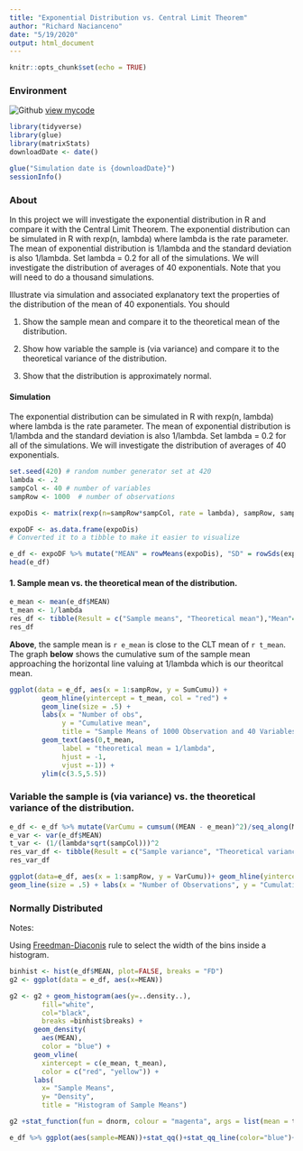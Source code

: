 ```yaml
---
title: "Exponential Distribution vs. Central Limit Theorem"
author: "Richard Nacianceno"
date: "5/19/2020"
output: html_document
---
```


```r
knitr::opts_chunk$set(echo = TRUE)
```

### Environment

![Github](./Octocat.png) [view mycode](https://github.com/ranalytica/CentralLimitTheorem){target="_blank"}
```r
library(tidyverse)
library(glue)
library(matrixStats)
downloadDate <- date()

glue("Simulation date is {downloadDate}")
sessionInfo()
```

### About

In this project we will investigate the exponential distribution in R and compare it with the Central Limit Theorem. The exponential distribution can be simulated in R with rexp(n, lambda) where lambda is the rate parameter. The mean of exponential distribution is 1/lambda and the standard deviation is also 1/lambda. Set lambda = 0.2 for all of the simulations. We will investigate the distribution of averages of 40 exponentials. Note that you will need to do a thousand simulations. 

Illustrate via simulation and associated explanatory text the properties of the distribution of the mean of 40 exponentials. You should

1. Show the sample mean and compare it to the theoretical mean of the distribution.

2. Show how variable the sample is (via variance) and compare it to the theoretical variance of the distribution.

3. Show that the distribution is approximately normal.

#### Simulation

The exponential distribution can be simulated in R with rexp(n, lambda) where lambda is the rate parameter. The mean of exponential distribution is 1/lambda and the standard deviation is also 1/lambda. Set lambda = 0.2 for all of the simulations. We will investigate the distribution of averages of 40 exponentials.

```r
set.seed(420) # random number generator set at 420
lambda <- .2 
sampCol <- 40 # number of variables
sampRow <- 1000  # number of observations

expoDis <- matrix(rexp(n=sampRow*sampCol, rate = lambda), sampRow, sampCol)

expoDF <- as.data.frame(expoDis)
# Converted it to a tibble to make it easier to visualize

e_df <- expoDF %>% mutate("MEAN" = rowMeans(expoDis), "SD" = rowSds(expoDis), "SumCumu" = cumsum(MEAN)/(1:sampRow)) %>% select(MEAN, SD, SumCumu)
head(e_df)
```

#### 1. Sample mean vs. the theoretical mean of the distribution.

```r
e_mean <- mean(e_df$MEAN)
t_mean <- 1/lambda
res_df <- tibble(Result = c("Sample means", "Theoretical mean"),"Mean"=c(e_mean, t_mean))
res_df
```

**Above**, the sample mean is `r e_mean` is close to the CLT mean of `r t_mean`. The graph **below** shows the cumulative sum of the sample mean approaching the horizontal line valuing at 1/lambda which is our theoritcal mean.  

```r
ggplot(data = e_df, aes(x = 1:sampRow, y = SumCumu)) + 
        geom_hline(yintercept = t_mean, col = "red") +
        geom_line(size = .5) + 
        labs(x = "Number of obs", 
             y = "Cumulative mean", 
             title = "Sample Means of 1000 Observation and 40 Variables") +
        geom_text(aes(0,t_mean,
             label = "theoretical mean = 1/lambda", 
             hjust = -1, 
             vjust =-1)) + 
        ylim(c(3.5,5.5))

```

### Variable the sample is (via variance) vs. the theoretical variance of the distribution.

```r
e_df <- e_df %>% mutate(VarCumu = cumsum((MEAN - e_mean)^2)/seq_along(MEAN-1))
e_var <- var(e_df$MEAN)
t_var <- (1/(lambda*sqrt(sampCol)))^2
res_var_df <- tibble(Result = c("Sample variance", "Theoretical variance"),"Variance"=c(e_var, t_var))
res_var_df
```
```r
ggplot(data=e_df, aes(x = 1:sampRow, y = VarCumu))+ geom_hline(yintercept = t_var, col="red") +
geom_line(size = .5) + labs(x = "Number of Observations", y = "Cumulative Variance", title = "Sample Variance of 1000 Observation and 40 Variables")
```

### Normally Distributed

Notes:

Using [Freedman-Diaconis](https://en.wikipedia.org/wiki/Freedman%E2%80%93Diaconis_rule) rule to select the width of the bins inside a histogram.  

```r
binhist <- hist(e_df$MEAN, plot=FALSE, breaks = "FD")
g2 <- ggplot(data = e_df, aes(x=MEAN)) 

g2 <- g2 + geom_histogram(aes(y=..density..),
        fill="white", 
        col="black",
        breaks =binhist$breaks) + 
      geom_density(
        aes(MEAN), 
        color = "blue") + 
      geom_vline(
        xintercept = c(e_mean, t_mean), 
        color = c("red", "yellow")) + 
      labs(
        x= "Sample Means", 
        y= "Density", 
        title = "Histogram of Sample Means")

g2 +stat_function(fun = dnorm, colour = "magenta", args = list(mean = t_mean, sd = sqrt(t_var)))
```

```r
e_df %>% ggplot(aes(sample=MEAN))+stat_qq()+stat_qq_line(color="blue")+labs(x="Theoretical Quantile", y="Sample Quantiles", title = "Quantile - Quantile Plot")
```

